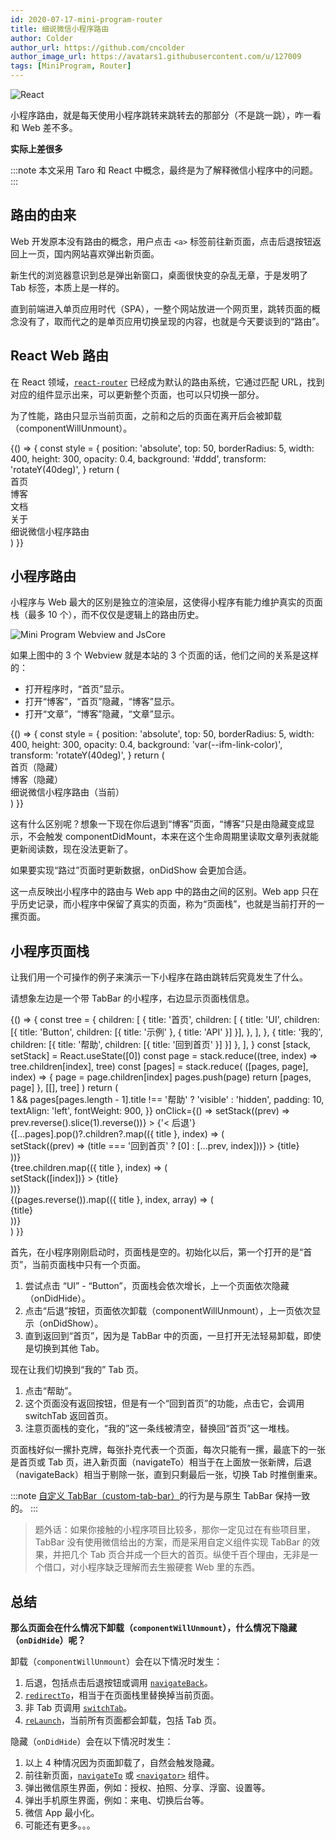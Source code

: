```yaml
---
id: 2020-07-17-mini-program-router
title: 细说微信小程序路由
author: Colder
author_url: https://github.com/cncolder
author_image_url: https://avatars1.githubusercontent.com/u/127009
tags: [MiniProgram, Router]
---
```


![React](/img/undraw_by_the_road.svg)

小程序路由，就是每天使用小程序跳转来跳转去的那部分（不是跳一跳），咋一看和 Web 差不多。

**实际上差很多**

<!-- truncate -->

:::note
本文采用 Taro 和 React 中概念，最终是为了解释微信小程序中的问题。
:::


## 路由的由来

Web 开发原本没有路由的概念，用户点击 `<a>` 标签前往新页面，点击后退按钮返回上一页，国内网站喜欢弹出新页面。

新生代的浏览器意识到总是弹出新窗口，桌面很快变的杂乱无章，于是发明了 Tab 标签，本质上是一样的。

直到前端进入单页应用时代（SPA），一整个网站放进一个网页里，跳转页面的概念没有了，取而代之的是单页应用切换呈现的内容，也就是今天要谈到的“路由”。

## React Web 路由

在 React 领域，[`react-router`](https://github.com/ReactTraining/react-router) 已经成为默认的路由系统，它通过匹配 URL，找到对应的组件显示出来，可以更新整个页面，也可以只切换一部分。

为了性能，路由只显示当前页面，之前和之后的页面在离开后会被卸载（componentWillUnmount）。

<UI web>
    {() => {
        const style = {
            position: 'absolute',
            top: 50,
            borderRadius: 5,
            width: 400,
            height: 300,
            opacity: 0.4,
            background: '#ddd',
            transform: 'rotateY(40deg)',
        }
        return (
            <div style={{ perspective: 1000, height: 500 }}>
                <div style={{ ...style, left: 0, textDecoration: 'line-through' }}>首页</div>
                <div style={{ ...style, left: 100, textDecoration: 'line-through' }}>博客</div>
                <div style={{ ...style, top: 100, left: 110, textDecoration: 'line-through' }}>文档</div>
                <div style={{ ...style, top: 150, left: 120, textDecoration: 'line-through' }}>关于</div>
                <div style={{ ...style, left: 250, opacity: 0.9, background: 'var(--ifm-link-color)' }}>
                    细说微信小程序路由
                </div>
            </div>
        )
    }}
</UI>

## 小程序路由

小程序与 Web 最大的区别是独立的渲染层，这使得小程序有能力维护真实的页面栈（最多 10 个），而不仅仅是逻辑上的路由历史。

![Mini Program Webview and JsCore](https://res.wx.qq.com/wxdoc/dist/assets/img/4-1.ad156d1c.png)

如果上图中的 3 个 Webview 就是本站的 3 个页面的话，他们之间的关系是这样的：

-   打开程序时，“首页”显示。
-   打开“博客”，“首页”隐藏，“博客”显示。
-   打开“文章”，“博客”隐藏，“文章”显示。

<UI web>
    {() => {
        const style = {
            position: 'absolute',
            top: 50,
            borderRadius: 5,
            width: 400,
            height: 300,
            opacity: 0.4,
            background: 'var(--ifm-link-color)',
            transform: 'rotateY(40deg)',
        }
        return (
            <div style={{ perspective: 1000, height: 420 }}>
                <div style={{ ...style, left: 0 }}>首页（隐藏）</div>
                <div style={{ ...style, left: 100 }}>博客（隐藏）</div>
                <div style={{ ...style, left: 250, opacity: 0.9 }}>细说微信小程序路由（当前）</div>
            </div>
        )
    }}
</UI>

这有什么区别呢？想象一下现在你后退到“博客”页面，“博客”只是由隐藏变成显示，不会触发 componentDidMount，本来在这个生命周期里读取文章列表就能更新阅读数，现在没法更新了。

如果要实现“路过”页面时更新数据，onDidShow 会更加合适。

这一点反映出小程序中的路由与 Web app 中的路由之间的区别。Web app 只在乎历史记录，而小程序中保留了真实的页面，称为“页面栈”，也就是当前打开的一摞页面。

## 小程序页面栈

让我们用一个可操作的例子来演示一下小程序在路由跳转后究竟发生了什么。

请想象左边是一个带 TabBar 的小程序，右边显示页面栈信息。

<UI web>
    {() => {
        const tree = {
            children: [
                {
                    title: '首页',
                    children: [
                        {
                            title: 'UI',
                            children: [{ title: 'Button', children: [{ title: '示例' }, { title: 'API' }] }],
                        },
                    ],
                },
                { title: '我的', children: [{ title: '帮助', children: [{ title: '回到首页' }] }] },
            ],
        }
        const [stack, setStack] = React.useState([0])
        const page = stack.reduce((tree, index) => tree.children[index], tree)
        const [pages] = stack.reduce(
            ([pages, page], index) => {
                page = page.children[index]
                pages.push(page)
                return [pages, page]
            },
            [[], tree]
        )
        return (
            <div
                style={{
                    display: 'flex',
                    justifyContent: 'space-around',
                    margin: 30,
                    color: '#fff',
                    textAlign: 'center',
                    fontSize: 28,
                    fontWeight: 'bolder',
                    cursor: 'pointer',
                }}
            >
                <div
                    style={{
                        borderRadius: 10,
                        width: 375,
                        height: 550,
                        background: 'var(--ifm-link-color)',
                    }}
                >
                    <div style={{ height: 500 }}>
                        <div
                            style={{
                                visibility:
                                    stack.length > 1 && pages[pages.length - 1].title !== '帮助' ? 'visible' : 'hidden',
                                padding: 10,
                                textAlign: 'left',
                                fontWeight: 900,
                            }}
                            onClick={() => setStack((prev) => prev.reverse().slice(1).reverse())}
                        >
                            {'< 后退'}
                        </div>
                        {[...pages].pop()?.children?.map(({ title }, index) => (
                            <div
                                key={index}
                                style={{ paddingTop: 20 }}
                                onClick={() => setStack((prev) => (title === '回到首页' ? [0] : [...prev, index]))}
                            >
                                {title}
                            </div>
                        ))}
                    </div>
                    <div
                        style={{
                            visibility: stack.length === 1 ? 'visible' : 'hidden',
                            display: 'flex',
                            alignItems: 'center',
                            borderRadius: '0 0 10px 10px',
                            height: 50,
                            background: 'rgba(60,60,60,.3)',
                        }}
                    >
                        {tree.children.map(({ title }, index) => (
                            <div
                                key={index}
                                className={clsx({ 'text--warning': index === stack[0] })}
                                style={{ flex: 1 }}
                                onClick={() => setStack([index])}
                            >
                                {title}
                            </div>
                        ))}
                    </div>
                </div>
                <div style={{ display: 'flex', flexFlow: 'column', justifyContent: 'flex-end' }}>
                    {(pages.reverse()).map(({ title }, index, array) => (
                        <div
                            key={index}
                            className={clsx({ 'text--warning': !index })}
                            style={{
                                margin: 5,
                                lineHeight: 1.5,
                                borderRadius: 10,
                                width: 200,
                                background: 'var(--ifm-link-color)',
                                opacity: !index ? 1 : 0.5,
                            }}
                        >
                            {title}
                        </div>
                    ))}
                </div>
            </div>
        )
    }}
</UI>

首先，在小程序刚刚启动时，页面栈是空的。初始化以后，第一个打开的是“首页”，当前页面栈中只有一个页面。

1. 尝试点击 “UI” - “Button”，页面栈会依次增长，上一个页面依次隐藏（onDidHide）。
2. 点击“后退”按钮，页面依次卸载（componentWillUnmount），上一页依次显示（onDidShow）。
3. 直到返回到“首页”，因为是 TabBar 中的页面，一旦打开无法轻易卸载，即使是切换到其他 Tab。

现在让我们切换到“我的” Tab 页。

1. 点击“帮助”。
2. 这个页面没有返回按钮，但是有一个“回到首页”的功能，点击它，会调用 switchTab 返回首页。
3. 注意页面栈的变化，“我的”这一条线被清空，替换回“首页”这一堆栈。

页面栈好似一摞扑克牌，每张扑克代表一个页面，每次只能有一摞，最底下的一张是首页或 Tab 页，进入新页面（navigateTo）相当于在上面放一张新牌，后退（navigateBack）相当于剔除一张，直到只剩最后一张，切换 Tab 时推倒重来。

:::note
[自定义 TabBar（custom-tab-bar）](https://developers.weixin.qq.com/miniprogram/dev/framework/ability/custom-tabbar.html)的行为是与原生 TabBar 保持一致的。
:::

> 题外话：如果你接触的小程序项目比较多，那你一定见过在有些项目里，TabBar 没有使用微信给出的方案，而是采用自定义组件实现 TabBar 的效果，并把几个 Tab 页合并成一个巨大的首页。纵使千百个理由，无非是一个借口，对小程序缺乏理解而去生搬硬套 Web 里的东西。

## 总结

**那么页面会在什么情况下卸载（`componentWillUnmount`），什么情况下隐藏（`onDidHide`）呢？**

卸载（`componentWillUnmount`）会在以下情况时发生：

1. 后退，包括点击后退按钮或调用 [`navigateBack`](https://developers.weixin.qq.com/miniprogram/dev/api/route/wx.navigateBack.html)。
2. [`redirectTo`](https://developers.weixin.qq.com/miniprogram/dev/api/route/wx.redirectTo.html)，相当于在页面栈里替换掉当前页面。
3. 非 Tab 页调用 [`switchTab`](https://developers.weixin.qq.com/miniprogram/dev/api/route/wx.switchTab.html)。
4. [`reLaunch`](https://developers.weixin.qq.com/miniprogram/dev/api/route/wx.reLaunch.html)，当前所有页面都会卸载，包括 Tab 页。

隐藏（`onDidHide`）会在以下情况时发生：

1. 以上 4 种情况因为页面卸载了，自然会触发隐藏。
2. 前往新页面，[`navigateTo`](https://developers.weixin.qq.com/miniprogram/dev/api/route/wx.navigateTo.html) 或 [`<navigator>`](https://developers.weixin.qq.com/miniprogram/dev/component/navigator.html) 组件。
3. 弹出微信原生界面，例如：授权、拍照、分享、浮窗、设置等。
4. 弹出手机原生界面，例如：来电、切换后台等。
5. 微信 App 最小化。
6. 可能还有更多。。。
